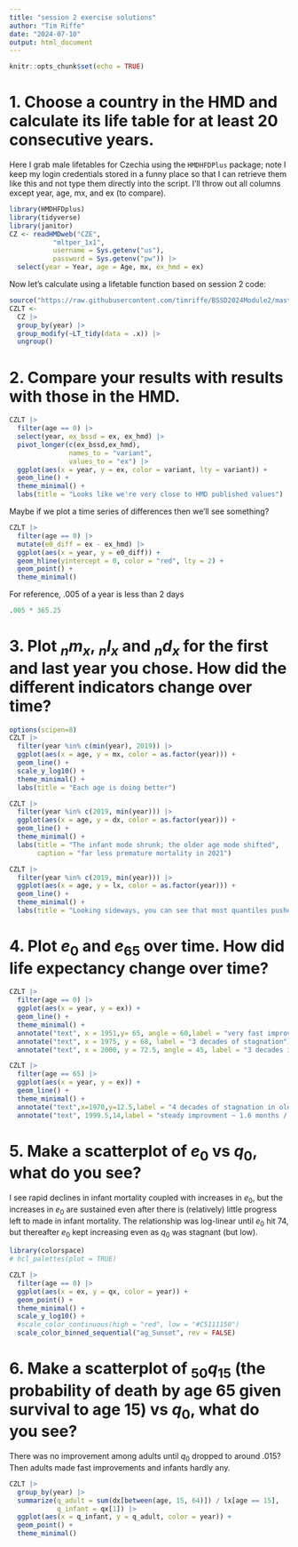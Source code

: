 ```yaml
---
title: "session 2 exercise solutions"
author: "Tim Riffe"
date: "2024-07-10"
output: html_document
---
```


```r
knitr::opts_chunk$set(echo = TRUE)
```

# 1. Choose a country in the HMD and calculate its life table for at least 20 consecutive years. 

Here I grab male lifetables for Czechia using the `HMDHFDPlus` package; note I keep my login credentials stored in a funny place so that I can retrieve them like this and not type them directly into the script. I'll throw out all columns except year, age, mx, and ex (to compare).
```r
library(HMDHFDplus)
library(tidyverse)
library(janitor)
CZ <- readHMDweb("CZE",
           "mltper_1x1",
           username = Sys.getenv("us"),
           password = Sys.getenv("pw")) |> 
  select(year = Year, age = Age, mx, ex_hmd = ex)
```
Now let's calculate using a lifetable function based on session 2 code:
```r
source("https://raw.githubusercontent.com/timriffe/BSSD2024Module2/master/02_lifetables.R")
CZLT <-
  CZ |> 
  group_by(year) |> 
  group_modify(~LT_tidy(data = .x)) |> 
  ungroup()
```

# 2. Compare your results with results with those in the HMD.

```r
CZLT |> 
  filter(age == 0) |> 
  select(year, ex_bssd = ex, ex_hmd) |> 
  pivot_longer(c(ex_bssd,ex_hmd), 
               names_to = "variant", 
               values_to = "ex") |> 
  ggplot(aes(x = year, y = ex, color = variant, lty = variant)) +
  geom_line() +
  theme_minimal() +
  labs(title = "Looks like we're very close to HMD published values")
```
Maybe if we plot a time series of differences then we'll see something?
```r
CZLT |> 
  filter(age == 0) |> 
  mutate(e0_diff = ex - ex_hmd) |> 
  ggplot(aes(x = year, y = e0_diff)) +
  geom_hline(yintercept = 0, color = "red", lty = 2) +
  geom_point() +
  theme_minimal()
```
For reference, .005 of a year is less than 2 days
```r
.005 * 365.25
```

# 3. Plot ${}_nm_x$, ${}_nl_x$ and ${}_nd_x$ for the first and last year you chose. How did the different indicators change over time?

```r
options(scipen=8)
CZLT |> 
  filter(year %in% c(min(year), 2019)) |> 
  ggplot(aes(x = age, y = mx, color = as.factor(year))) +
  geom_line() +
  scale_y_log10() +
  theme_minimal() +
  labs(title = "Each age is doing better")
```

```r
CZLT |> 
  filter(year %in% c(2019, min(year))) |> 
  ggplot(aes(x = age, y = dx, color = as.factor(year))) +
  geom_line() +
  theme_minimal() +
  labs(title = "The infant mode shrunk; the older age mode shifted",
       caption = "far less premature mortality in 2021")
```

```r
CZLT |> 
  filter(year %in% c(2019, min(year))) |> 
  ggplot(aes(x = age, y = lx, color = as.factor(year))) +
  geom_line() +
  theme_minimal() +
  labs(title = "Looking sideways, you can see that most quantiles pushed out by at least 10 years")
```


# 4. Plot $e_0$ and $e_{65}$ over time. How did life expectancy change over time?

```r
CZLT |> 
  filter(age == 0) |> 
  ggplot(aes(x = year, y = ex)) +
  geom_line() +
  theme_minimal() +
  annotate("text", x = 1951,y= 65, angle = 60,label = "very fast improvment") +
  annotate("text", x = 1975, y = 68, label = "3 decades of stagnation") +
  annotate("text", x = 2000, y = 72.5, angle = 45, label = "3 decades improving at 1/4 year per year")
```
```r
CZLT |> 
  filter(age == 65) |> 
  ggplot(aes(x = year, y = ex)) +
  geom_line() +
  theme_minimal() +
  annotate("text",x=1970,y=12.5,label = "4 decades of stagnation in older ages") +
  annotate("text", 1999.5,14,label = "steady improvment ~ 1.6 months / yr",angle=55)
```


# 5. Make a scatterplot of $e_0$ vs $q_0$, what do you see?

I see rapid declines in infant mortality coupled with increases in $e_0$, but the increases in $e_0$ are sustained even after there is (relatively) little progress left to made in infant mortality. The relationship was log-linear until $e_0$ hit 74, but thereafter $e_0$ kept increasing even as $q_0$ was stagnant (but low).
```r
library(colorspace)
# hcl_palettes(plot = TRUE)

CZLT |> 
  filter(age == 0) |> 
  ggplot(aes(x = ex, y = qx, color = year)) +
  geom_point() +
  theme_minimal() +
  scale_y_log10() +
  #scale_color_continuous(high = "red", low = "#C5111150")
  scale_color_binned_sequential("ag_Sunset", rev = FALSE)
```


# 6. Make a scatterplot of ${}_{50}q_{15}$ (the probability of death by age 65 given survival to age 15) vs $q_0$, what do you see?

There was no improvement among adults until $q_0$ dropped to around .015? Then adults made fast improvements and infants hardly any.
```r
CZLT |> 
  group_by(year) |> 
  summarize(q_adult = sum(dx[between(age, 15, 64)]) / lx[age == 15],
            q_infant = qx[1]) |> 
  ggplot(aes(x = q_infant, y = q_adult, color = year)) +
  geom_point() +
  theme_minimal()
```




